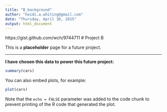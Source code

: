 ```yaml
---
title: "B_background"
author: "heidi.a.whiting@gmail.com"
date: "Thursday, April 30, 2015"
output: html_document
---
```

https://gist.github.com/wch/9744711 
# Project B

This is a **placeholder** page for a future project. 



***

**I have chosen this data to power this future project:**

```r
summary(cars)
```

You can also embed plots, for example:

```r
plot(cars)
```

Note that the `echo = FALSE` parameter was added to the code chunk to prevent printing of the R code that generated the plot.
